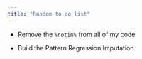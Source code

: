 ```yaml
---
title: "Random to do list"
---
```


-   Remove the `%notin%` from all of my code

-   Build the Pattern Regression Imputation
